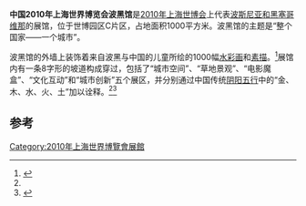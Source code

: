 {{Infobox building
| building_name       = 2010年上海世博会波黑馆
| native_building_name= 
| former_names        =
| alternate_names     =
| image               = Bosnia and Herzegovina Pavilion of Expo 2010.jpg
| caption             = 
| map_type            = 
| altitude            = 
| building_type       = 
| architectural_style = 
| structural_system   = 
| cost                = 
| ren_cost            =
| location            = [[上海|上海]]世博园区C片区
| address             = 
| client              = 
| owner               = 
| current_tenants     = 
| landlord            = 
| coordinates         = 
| start_date          = 
| completion_date     = 
| inauguration_date   =
| renovation_date     = 
| demolition_date     = 
| destruction_date    = 
| height              = 
| diameter            = 
| other_dimensions    = 
| floor_count         = 
| floor_area          = 1000平方米
| main_contractor     = 
| architect           = 
| architecture_firm   = 
| structural_engineer = 
| services_engineer   = 
| civil_engineer      = 
| other_designers     = 
| quantity_surveyor   = 
| awards              = 
| ren_architect       =
| ren_firm            =
| ren_str_engineer    = 
| ren_serv_engineer   = 
| ren_civ_engineer    = 
| ren_oth_designers   = 
| ren_qty_surveyor    = 
| ren_awards          = 
| references          = 
}}

'''中国2010年上海世界博览会波黑馆'''是[[2010年上海世博会|2010年上海世博会]]上代表[[波斯尼亚和黑塞哥维那|波斯尼亚和黑塞哥维那]]的展馆，位于世博园区C片区，占地面积1000平方米。波黑馆的主题是“整个国家——一个城市”。

波黑馆的外墙上装饰着来自波黑与中国的儿童所绘的1000幅[[水彩画|水彩画]]和[[素描|素描]]。<ref name="xm">{{cite web|url=http://news.xinmin.cn/rollnews/2010/05/10/4810665.html|title=
波黑馆掀神秘面纱 千幅儿童画打造斑斓世界|publisher=波黑馆|accessdate=2010-05-15}}</ref>展馆内有一条8字形的坡道构成穿过，包括了“城市空间”、“草地景观”、“电影魔盒”、“文化互动”和“城市创新”五个展区，并分别通过中国传统[[阴阳五行|阴阳五行]]中的“金、木、水、火、土”加以诠释。<ref name="xm" /><ref>{{cite web|url=http://www.expo2010.cn/c/gj_tpl_2146.htm|title=波黑馆|publisher=上海世博会官网|accessdate=2010-05-15|deadurl=yes|archiveurl=https://web.archive.org/web/20100517063059/http://www.expo2010.cn/c/gj_tpl_2146.htm|archivedate=2010-05-17}}</ref>

==参考==
{{Commonscat|Bosnia and Herzegovina Pavilion of Expo 2010|2010年世博会波黑馆}}
{{reflist}}

{{Chinese building-stub}}
{{2010年上海世博会展馆}}
[[Category:2010年上海世界博覽會展館|Category:2010年上海世界博覽會展館]]